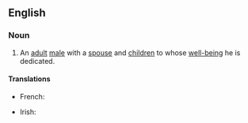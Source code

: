 ==English==

===Noun===
{{en-noun|family men}}

# An [[adult]] [[male]] with a [[spouse]] and [[children]] to whose [[well-being]] he is dedicated.

====Translations====
{{trans-top|adult male with a spouse and children to whose well-being he is dedicated}}
* French: {{t|fr|homme de famille}}
{{trans-mid}}
* Irish: {{t|ga|fear clainne}}
{{trans-bottom}}